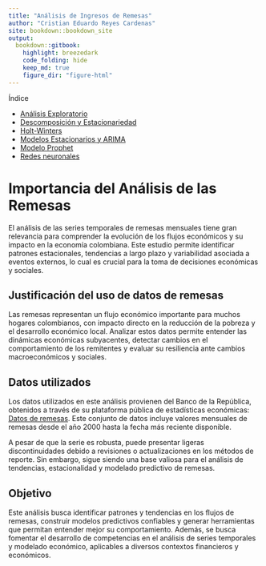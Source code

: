 ```yaml
---
title: "Análisis de Ingresos de Remesas"
author: "Cristian Eduardo Reyes Cardenas"
site: bookdown::bookdown_site
output:
  bookdown::gitbook:
    highlight: breezedark
    code_folding: hide
    keep_md: true
    figure_dir: "figure-html"  
---
```



Índice

- [Análisis Exploratorio](01-analisisexploratorio.Rmd)
- [Descomposición y Estacionariedad](02-descomposicionestacionariedad.Rmd)
- [Holt-Winters](03-holtwinters.Rmd)
- [Modelos Estacionarios y ARIMA](04-modelosestacionarios.Rmd)
- [Modelo Prophet](05-prophet.Rmd)
- [Redes neuronales](06-redesneuronales.Rmd)

# Importancia del Análisis de las Remesas

El análisis de las series temporales de remesas mensuales tiene gran relevancia para comprender la evolución de los flujos económicos y su impacto en la economía colombiana. Este estudio permite identificar patrones estacionales, tendencias a largo plazo y variabilidad asociada a eventos externos, lo cual es crucial para la toma de decisiones económicas y sociales.

## Justificación del uso de datos de remesas

Las remesas representan un flujo económico importante para muchos hogares colombianos, con impacto directo en la reducción de la pobreza y el desarrollo económico local. Analizar estos datos permite entender las dinámicas económicas subyacentes, detectar cambios en el comportamiento de los remitentes y evaluar su resiliencia ante cambios macroeconómicos y sociales.

## Datos utilizados

Los datos utilizados en este análisis provienen del Banco de la República, obtenidos a través de su plataforma pública de estadísticas económicas: [Datos de remesas](https://suameca.banrep.gov.co/estadisticas-economicas/#/informacionSerie/4150/Remesas%20de%20trabajadores). Este conjunto de datos incluye valores mensuales de remesas desde el año 2000 hasta la fecha más reciente disponible.

A pesar de que la serie es robusta, puede presentar ligeras discontinuidades debido a revisiones o actualizaciones en los métodos de reporte. Sin embargo, sigue siendo una base valiosa para el análisis de tendencias, estacionalidad y modelado predictivo de remesas.

## Objetivo

Este análisis busca identificar patrones y tendencias en los flujos de remesas, construir modelos predictivos confiables y generar herramientas que permitan entender mejor su comportamiento. Además, se busca fomentar el desarrollo de competencias en el análisis de series temporales y modelado económico, aplicables a diversos contextos financieros y económicos.
